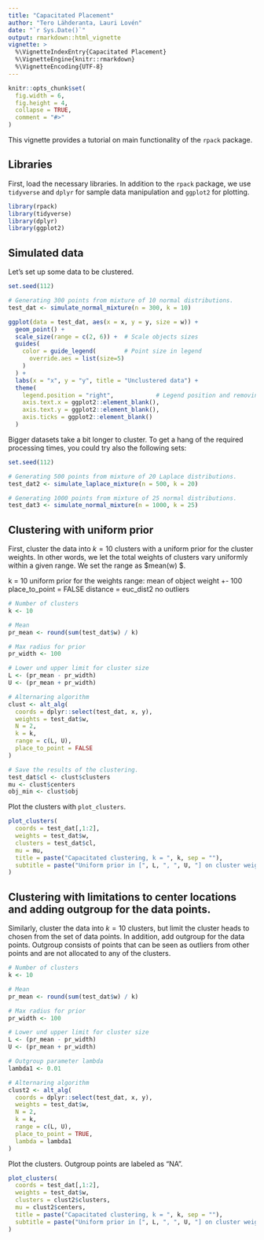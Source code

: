 ```yaml
---
title: "Capacitated Placement"
author: "Tero Lähderanta, Lauri Lovén"
date: "`r Sys.Date()`"
output: rmarkdown::html_vignette
vignette: >
  %\VignetteIndexEntry{Capacitated Placement}
  %\VignetteEngine{knitr::rmarkdown}
  %\VignetteEncoding{UTF-8}
---
```


```r
knitr::opts_chunk$set(
  fig.width = 6,
  fig.height = 4,  
  collapse = TRUE,
  comment = "#>"
)
```

This vignette provides a tutorial on main functionality of the `rpack` package.

## Libraries

First, load the necessary libraries. In addition to the `rpack` package, we use 
`tidyverse` and `dplyr` for sample data manipulation and  `ggplot2` for plotting.

```r
library(rpack)
library(tidyverse)
library(dplyr)
library(ggplot2)
```


## Simulated data 

Let's set up some data to be clustered. 

```r

set.seed(112)

# Generating 300 points from mixture of 10 normal distributions.
test_dat <- simulate_normal_mixture(n = 300, k = 10)

ggplot(data = test_dat, aes(x = x, y = y, size = w)) +
  geom_point() +
  scale_size(range = c(2, 6)) +  # Scale objects sizes
  guides(
    color = guide_legend(        # Point size in legend
      override.aes = list(size=5)
    )
  ) +
  labs(x = "x", y = "y", title = "Unclustered data") +
  theme(
    legend.position = "right",            # Legend position and removing ticks from axis
    axis.text.x = ggplot2::element_blank(),
    axis.text.y = ggplot2::element_blank(),
    axis.ticks = ggplot2::element_blank()
  )

```

Bigger datasets take a bit longer to cluster. To get a hang of the required processing times, you could try also the following sets:

```r

set.seed(112)

# Generating 500 points from mixture of 20 Laplace distributions.
test_dat2 <- simulate_laplace_mixture(n = 500, k = 20)

# Generating 1000 points from mixture of 25 normal distributions.
test_dat3 <- simulate_normal_mixture(n = 1000, k = 25)

```



## Clustering with uniform prior

First, cluster the data into $k=10$ clusters with a uniform prior for the cluster weights. In other words, 
we let the total weights of clusters vary uniformly within a given range. We set the
range as $mean(w) \pm 100 $.

k = 10
uniform prior for the weights
range: mean of object weight +- 100
place_to_point = FALSE
distance = euc_dist2
no outliers

```r

# Number of clusters
k <- 10

# Mean
pr_mean <- round(sum(test_dat$w) / k)

# Max radius for prior
pr_width <- 100

# Lower und upper limit for cluster size
L <- (pr_mean - pr_width)
U <- (pr_mean + pr_width)

# Alternaring algorithm
clust <- alt_alg(
  coords = dplyr::select(test_dat, x, y),
  weights = test_dat$w,
  N = 2,
  k = k,
  range = c(L, U),
  place_to_point = FALSE
)

# Save the results of the clustering.
test_dat$cl <- clust$clusters
mu <- clust$centers
obj_min <- clust$obj
```

Plot the clusters with `plot_clusters`.
```r
plot_clusters(
  coords = test_dat[,1:2],
  weights = test_dat$w,
  clusters = test_dat$cl,
  mu = mu,
  title = paste("Capacitated clustering, k = ", k, sep = ""),
  subtitle = paste("Uniform prior in [", L, ", ", U, "] on cluster weights", sep = "")
)
```

## Clustering with limitations to center locations and adding outgroup for the data points.

Similarly, cluster the data into $k=10$ clusters, but limit the cluster heads to chosen from the set of data points. In addition, add outgroup for the data points. Outgroup consists of points that can be seen as outliers from other points and are not allocated to any of the clusters. 

```r

# Number of clusters
k <- 10

# Mean
pr_mean <- round(sum(test_dat$w) / k)

# Max radius for prior
pr_width <- 100

# Lower und upper limit for cluster size
L <- (pr_mean - pr_width)
U <- (pr_mean + pr_width)

# Outgroup parameter lambda
lambda1 <- 0.01

# Alternaring algorithm
clust2 <- alt_alg(
  coords = dplyr::select(test_dat, x, y),
  weights = test_dat$w,
  N = 2,
  k = k,
  range = c(L, U),
  place_to_point = TRUE,
  lambda = lambda1
)

```

Plot the clusters. Outgroup points are labeled as "NA".
```r
plot_clusters(
  coords = test_dat[,1:2],
  weights = test_dat$w,
  clusters = clust2$clusters,
  mu = clust2$centers,
  title = paste("Capacitated clustering, k = ", k, sep = ""),
  subtitle = paste("Uniform prior in [", L, ", ", U, "] on cluster weights", sep = "")
)
```
